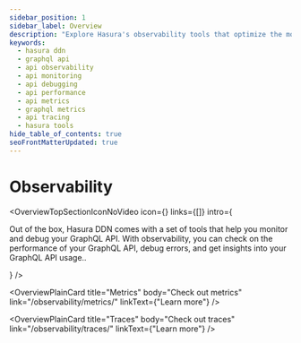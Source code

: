 ```yaml
---
sidebar_position: 1
sidebar_label: Overview
description: "Explore Hasura's observability tools that optimize the monitoring and debugging of your GraphQL API. Learn about performance check, error debugging, and gaining insights into the use of your GraphQL API for increased productivity and efficiency."
keywords:
  - hasura ddn
  - graphql api
  - api observability
  - api monitoring
  - api debugging
  - api performance
  - api metrics
  - graphql metrics
  - api tracing
  - hasura tools
hide_table_of_contents: true
seoFrontMatterUpdated: true
---
```



# Observability

<OverviewTopSectionIconNoVideo
  icon={<Icon/>}
  links={[]}
  intro={
    <div>
      <p>
        Out of the box, Hasura DDN comes with a set of tools that help you monitor and debug your GraphQL API. With
        observability, you can check on the performance of your GraphQL API, debug errors, and get insights into your
        GraphQL API usage..
      </p>
    </div>
  }
/>

<div className="overview-gallery card-wrapper">

  <OverviewPlainCard
    title="Metrics"
    body="Check out metrics"
    link="/observability/metrics/"
    linkText={"Learn more"}
  />

  <OverviewPlainCard
    title="Traces"
    body="Check out traces"
    link="/observability/traces/"
    linkText={"Learn more"}
  />
</div>



